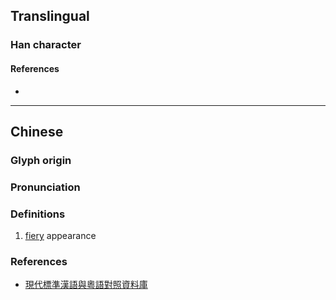 {{character info}}
==Translingual==

===Han character===
{{Han char|rn=86|rad=火|as=24|sn=28|four=91814|canj=FMBO,XFMBO|ids=⿰火靈}}

====References====
* {{Han ref|kx=0688.180|dkj=19644|dj=1101.040|hdz=32250.250|uh=7227|ud=29223|bh=F9BC|bd=63932}}

----

==Chinese==
{{zh-forms|s=𫞠}}

===Glyph origin===
{{Han etym}}

===Pronunciation===
{{zh-pron
|m=líng
|c=leng2
|mc=y
|oc=y
|cat=
}}

===Definitions===
{{zh-hanzi}}

# [[fiery]] appearance

===References===
* [http://apps.itsc.cuhk.edu.hk/hanyu/Page/Cover.aspx 現代標準漢語與粵語對照資料庫]